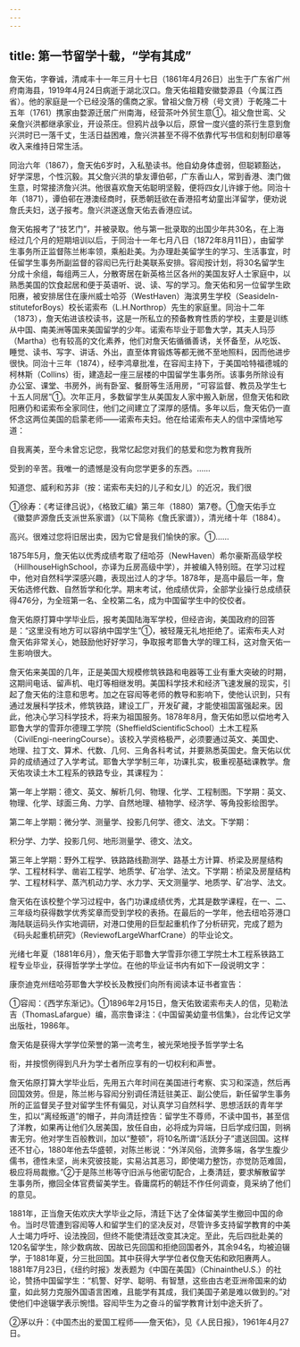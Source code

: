 ```yaml
---
---
---
```

title: 第一节留学十载，“学有其成”
---



詹天佑，字眷诚，清咸丰十一年三月十七日（1861年4月26日）出生于广东省广州府南海县，1919年4月24日病逝于湖北汉口。詹天佑祖籍安徽婺源县（今属江西省）。他的家庭是一个已经没落的儒商之家。曾祖父詹万榜（号文贤）于乾隆二十五年（1761）携家由婺源迁居广州南海，经营茶叶外贸生意①。祖父詹世鸾、父亲詹兴洪都继承家业，开设茶庄。但鸦片战争以后，原曾一度兴盛的茶行生意到詹兴洪时已一落千丈，生活日益困难，詹兴洪甚至不得不依靠代写书信和刻制印章等收入来维持日常生活。

同治六年（1867），詹天佑6岁时，入私塾读书。他自幼身体虚弱，但聪颖豁达，好学深思，个性沉毅。其父詹兴洪的挚友谭伯邨，广东香山人，常到香港、澳门做生意，时常接济詹兴洪。他很喜欢詹天佑聪明坚毅，便将四女儿许嫁于他。同治十年（1871），谭伯邨在港澳经商时，获悉朝廷欲在香港招考幼童出洋留学，便劝说詹氏夫妇，送子报考。詹兴洪遂送詹天佑去香港应试。

詹天佑报考了“技艺门”，并被录取。他与第一批录取的出国少年共30名，在上海经过几个月的短期培训以后，于同治十一年七月八日（1872年8月11日），由留学生事务所正监督陈兰彬率领，乘船赴美。为办理赴美留学生的学习、生活事宜，时任留学生事务所副监督的容闳已先行赴美联系安排。容闳按计划，将30名留学生分成十余组，每组两三人，分散寄居在新英格兰区各州的美国友好人士家庭中，以熟悉美国的饮食起居和便于英语听、说、读、写的学习。詹天佑和另一位留学生欧阳赓，被安排居住在康州威士哈芬（WestHaven）海滨男生学校（SeasideIn-stituteforBoys）校长诺索布（L.H.Northrop）先生的家庭里。同治十二年（1873），詹天佑进该校读书，这是一所私立的预备教育性质的学校，主要是训练从中国、南美洲等国来美国留学的少年。诺索布毕业于耶鲁大学，其夫人玛莎（Martha）也有较高的文化素养，他们对詹天佑循循善诱，关怀备至，从吃饭、睡觉、读书、写字、讲话、外出，直至体育锻炼等都无微不至地照料，因而他进步很快。同治十三年（1874），经李鸿章批准，在容闳主持下，于美国哈特福德城的柯林斯（Collins）街，建造起一座三层楼的中国留学生事务所。该事务所除设有办公室、课堂、书房外，尚有卧室、餐厨等生活用房，“可容监督、教员及学生七十五人同居”①。次年正月，多数留学生从美国友人家中搬入新居，但詹天佑和欧阳赓仍和诺索布全家同住，他们之间建立了深厚的感情。多年以后，詹天佑仍一直怀念这两位美国的启蒙老师——诺索布夫妇。他在给诺索布夫人的信中深情地写道：

自我离美，至今未曾忘记您，我常忆起您对我们的慈爱和您为教育我所

受到的辛苦。我唯一的遗憾是没有向您学更多的东西。……

知道您、威利和苏非（按：诺索布夫妇的儿子和女儿）的近况，我们很

①徐寿：《考证律吕说》，《格致汇编》第三年（1880）第7卷。①詹天佑手立《徽婺庐源詹氏支派世系家谱》（以下简称《詹氏家谱》），清光绪十年（1884）。

高兴。很难过您将旧居出卖，因为它曾是我们愉快的家。①……

1875年5月，詹天佑以优秀成绩考取了纽哈芬（NewHaven）希尔豪斯高级学校（HillhouseHighSchool，亦译为丘房高级中学），并被编入特别班。在学习过程中，他对自然科学深感兴趣，表现出过人的才华。1878年，是高中最后一年，詹天佑选修代数、自然哲学和化学。期末考试，他成绩优异，全部学业操行总成绩获得476分，为全班第一名、全校第二名，成为中国留学生中的佼佼者。

詹天佑原打算中学毕业后，报考美国陆海军学校，但经咨询，美国政府的回答是：“这里没有地方可以容纳中国学生”①，被轻蔑无礼地拒绝了。诺索布夫人对詹天佑非常关心，她鼓励他好好学习，争取报考耶鲁大学的理工科，这对詹天佑一生影响很大。

詹天佑来美国的几年，正是美国大规模修筑铁路和电器等工业有重大突破的时期，这期间电话、留声机、电灯等相继发明。美国科学技术和经济飞速发展的现实，引起了詹天佑的注意和思考。加之在容闳等老师的教导和影响下，使他认识到，只有通过发展科学技术，修筑铁路，建设工厂，开发矿藏，才能使祖国富强起来。因此，他决心学习科学技术，将来为祖国服务。1878年8月，詹天佑如愿以偿地考入耶鲁大学的雪菲尔德理工学院（SheffieldScientificSchool）土木工程系（CivilEngi-neeringCourse）。该校入学资格极严，必须要通过英文、美国史、地理、拉丁文、算术、代数、几何、三角各科考试，并要熟悉英国史。詹天佑以优异的成绩通过了入学考试。耶鲁大学学制三年，功课扎实，极重视基础课教学。詹天佑攻读土木工程系的铁路专业，其课程为：

第一年上学期：德文、英文、解析几何、物理、化学、工程制图。下学期：英文、物理、化学、球面三角、力学、自然地理、植物学、经济学、等角投影绘图学。

第二年上学期：微分学、测量学、投影几何学、德文、法文。下学期：

积分学、力学、投影几何、地形测量学、德文、法文。

第三年上学期：野外工程学、铁路路线勘测学、路基土方计算、桥梁及房屋结构学、工程材料学、凿岩工程学、地质学、矿冶学、法文。下学期：桥梁及房屋结构学、工程材料学、蒸汽机动力学、水力学、天文测量学、地质学、矿冶学、法文。

詹天佑在该校整个学习过程中，各门功课成绩优秀，尤其是数学课程，在一、二、三年级均获得数学优秀奖章而受到学校的表扬。在最后的一学年，他去纽哈芬港口海陆联运码头作实地调研，对港口使用的巨型起重机作了分析研究，完成了题为《码头起重机研究》（ReviewofLargeWharfCrane）的毕业论文。

光绪七年夏（1881年6月），詹天佑于耶鲁大学雪菲尔德工学院土木工程系铁路工程专业毕业，获得哲学学士学位。在他的毕业证书内有如下一段说明文字：

康奈迪克州纽哈芬耶鲁大学校长及教授们向所有阅读本证书者宣告：

①容闳：《西学东渐记》。①1896年2月15日，詹天佑致诺索布夫人的信，见勒法吉（ThomasLafargue）编，高宗鲁译注：《中国留美幼童书信集》，台北传记文学出版社，1986年。

詹天佑是获得大学学位荣誉的第一流考生，被光荣地授予哲学学士名

衔，并按惯例得到凡升为学士者所应享有的一切权利和声誉。

詹天佑原打算大学毕业后，先用五六年时间在美国进行考察、实习和深造，然后再回国效劳。但是，陈兰彬与容闳分别调任清廷驻美正、副公使后，新任留学生事务所的正监督吴子登对留学生怀有偏见，对认真学习自然科学、思想活跃的青年学生，扣以“离经叛道”的帽子，并向清廷控告：留学生不尊师，不读中国书，甚至信了洋教，如果再让他们久居美国，放任自由，必将成为异端，日后学成归国，则祸害无穷。他对学生百般教训，加以“整顿”，将10名所谓“活跃分子”遣送回国。这样还不甘心，1880年他去华盛顿，对陈兰彬说：“外洋风俗，流弊多端，各学生腹少儒书，德性未坚，尚未究彼技能，实易沾其恶习，即使竭力整饬，亦觉防范难固，极应将局裁撤。”②于是陈兰彬等守旧派与他密切配合，上奏清廷，要求解散留学生事务所，撤回全体官费留美学生。昏庸腐朽的朝廷不作任何调查，竟采纳了他们的意见。

1881年，正当詹天佑欢庆大学毕业之际，清廷下达了全体留美学生撤回中国的命令。当时尽管遭到容闳等人和留学生们的坚决反对，尽管许多支持留学教育的中美人士竭力呼吁、设法挽回，但终不能使清廷改变其决定。至此，先后四批赴美的120名留学生，除少数病故、因故已先回国和拒绝回国者外，其余94名，均被迫辍学，于1881年夏，分三批回国。其中获得大学学位者仅詹天佑和欧阳赓两人。1881年7月23日，《纽约时报》发表题为《中国在美国》（ChinaintheU.S.）的社论，赞扬中国留学生：“机警、好学、聪明、有智慧，这些由古老亚洲帝国来的幼童，如此努力克服外国语言困难，且能学有其成，我们美国子弟是难以做到的。”对使他们中途辍学表示惋惜。容闳毕生为之奋斗的留学教育计划中途夭折了。

②茅以升：《中国杰出的爱国工程师——詹天佑》，见《人民日报》，1961年4月27日。